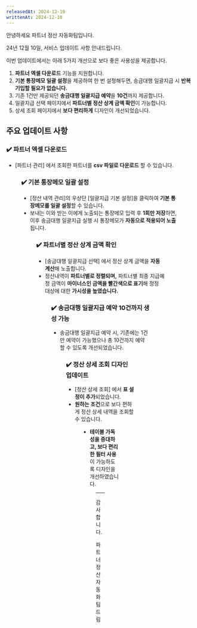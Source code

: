 ```yaml
---
releasedAt: 2024-12-10
writtenAt: 2024-12-10
---
```




안녕하세요 파트너 정산 자동화팀입니다.

24년 12월 10일, 서비스 업데이트 사항 안내드립니다.

이번 업데이트에서는 아래 5가지 개선으로 보다 좋은 사용성을 제공합니다.

1. **파트너 엑셀 다운로드** 기능을 지원합니다.
2. **기본 통장메모 일괄 설정**을 제공하여 한 번 설정해두면, 송금대행 일괄지급 시 **반복 기입할 필요가 없습니다.**
3. 기존 1건만 제공되던 **송금대행 일괄지급 예약**을 **10건**까지 제공합니다.
4. 일괄지급 선택 페이지에서 **파트너별 정산 상계 금액 확인**이 가능합니다.
5. 상세 조회 페이지에서 **보다 편리하게** 디자인이 개선되었습니다.

## 주요 업데이트 사항

### ✔️ 파트너 엑셀 다운로드

- \[파트너 관리] 에서 조회한 파트너를 **csv 파일로 다운로드** 할 수 있습니다.

<Figure src={Image1} caption="파트너 관리" />

### ✔️ 기본 통장메모 일괄 설정

- \[정산 내역 관리]의 우상단 \[일괄지급 기본 설정]을 클릭하여 **기본 통장메모를 일괄 설정**할 수 있습니다.
- 보내는 이와 받는 이에게 노출되는 통장메모 입력 후 **1회만 저장**하면, 이후 송금대행 일괄지급 실행 시 통장메모가 **자동으로 적용되어 노출**됩니다.

<Figure src={Image2} caption="일괄지급 기본 설정" />

### ✔️ 파트너별 정산 상계 금액 확인

- \[송금대행 일괄지급 선택] 에서 정산 상계 금액을 **자동계산**해 노출합니다.
- 정산내역이 **파트너별로 정렬되며,** 파트너별 최종 지급예정 금액이 **마이너스인 금액을 빨간색으로 표기**해 정정 대상에 대한 **가시성을 높였습니다.**

<Figure src={Image3} caption="송금대행 일괄지급 선택" />

### ✔️ 송금대행 일괄지급 예약 10건까지 생성 가능

- 송금대행 일괄지급 예약 시, 기존에는 1건만 예약이 가능했으나 총 10건까지 예약할 수 있도록 개선되었습니다.

<Figure src={Image6} caption="정산 내역 관리" />

### ✔️ 정산 상세 조회 디자인 업데이트

- \[정산 상세 조회] 에서 **표 설정이 추가**되었습니다.
- **원하는 조건**으로 보다 편하게 정산 상세 내역을 조회할 수 있습니다.

<Figure src={Image4} caption="정산 상세 조회" />

- **테이블 가독성을 증대하고, 보다 편리한 필터 사용**이 가능하도록 디자인을 개선하였습니다.

<Figure src={Image5} caption="정산 상세 조회" />

---

감사합니다.

파트너정산 자동화 팀 드림
